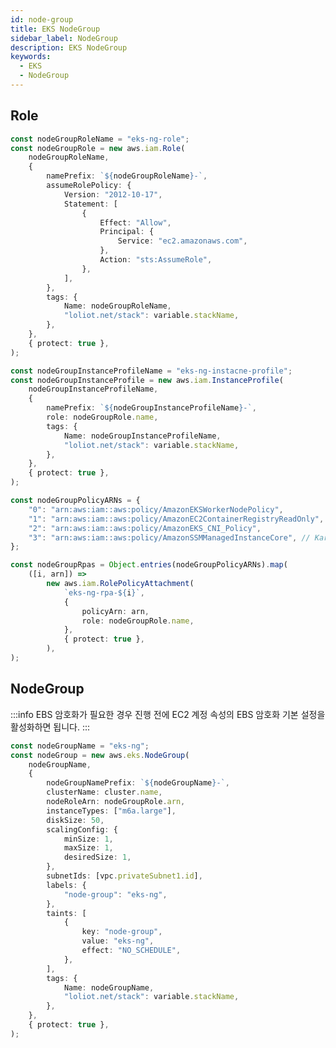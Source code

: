 ```yaml
---
id: node-group
title: EKS NodeGroup
sidebar_label: NodeGroup
description: EKS NodeGroup
keywords:
  - EKS
  - NodeGroup
---
```


## Role

```ts
const nodeGroupRoleName = "eks-ng-role";
const nodeGroupRole = new aws.iam.Role(
	nodeGroupRoleName,
	{
		namePrefix: `${nodeGroupRoleName}-`,
		assumeRolePolicy: {
			Version: "2012-10-17",
			Statement: [
				{
					Effect: "Allow",
					Principal: {
						Service: "ec2.amazonaws.com",
					},
					Action: "sts:AssumeRole",
				},
			],
		},
		tags: {
			Name: nodeGroupRoleName,
			"loliot.net/stack": variable.stackName,
		},
	},
	{ protect: true },
);

const nodeGroupInstanceProfileName = "eks-ng-instacne-profile";
const nodeGroupInstanceProfile = new aws.iam.InstanceProfile(
	nodeGroupInstanceProfileName,
	{
		namePrefix: `${nodeGroupInstanceProfileName}-`,
		role: nodeGroupRole.name,
		tags: {
			Name: nodeGroupInstanceProfileName,
			"loliot.net/stack": variable.stackName,
		},
	},
	{ protect: true },
);

const nodeGroupPolicyARNs = {
	"0": "arn:aws:iam::aws:policy/AmazonEKSWorkerNodePolicy",
	"1": "arn:aws:iam::aws:policy/AmazonEC2ContainerRegistryReadOnly",
	"2": "arn:aws:iam::aws:policy/AmazonEKS_CNI_Policy",
	"3": "arn:aws:iam::aws:policy/AmazonSSMManagedInstanceCore", // Karpenter
};

const nodeGroupRpas = Object.entries(nodeGroupPolicyARNs).map(
	([i, arn]) =>
		new aws.iam.RolePolicyAttachment(
			`eks-ng-rpa-${i}`,
			{
				policyArn: arn,
				role: nodeGroupRole.name,
			},
			{ protect: true },
		),
);
```

## NodeGroup

:::info
EBS 암호화가 필요한 경우 진행 전에 EC2 계정 속성의 EBS 암호화 기본 설정을 활성화하면 됩니다.
:::

```ts
const nodeGroupName = "eks-ng";
const nodeGroup = new aws.eks.NodeGroup(
	nodeGroupName,
	{
		nodeGroupNamePrefix: `${nodeGroupName}-`,
		clusterName: cluster.name,
		nodeRoleArn: nodeGroupRole.arn,
		instanceTypes: ["m6a.large"],
		diskSize: 50,
		scalingConfig: {
			minSize: 1,
			maxSize: 1,
			desiredSize: 1,
		},
		subnetIds: [vpc.privateSubnet1.id],
		labels: {
			"node-group": "eks-ng",
		},
		taints: [
			{
				key: "node-group",
				value: "eks-ng",
				effect: "NO_SCHEDULE",
			},
		],
		tags: {
			Name: nodeGroupName,
			"loliot.net/stack": variable.stackName,
		},
	},
	{ protect: true },
);
```
